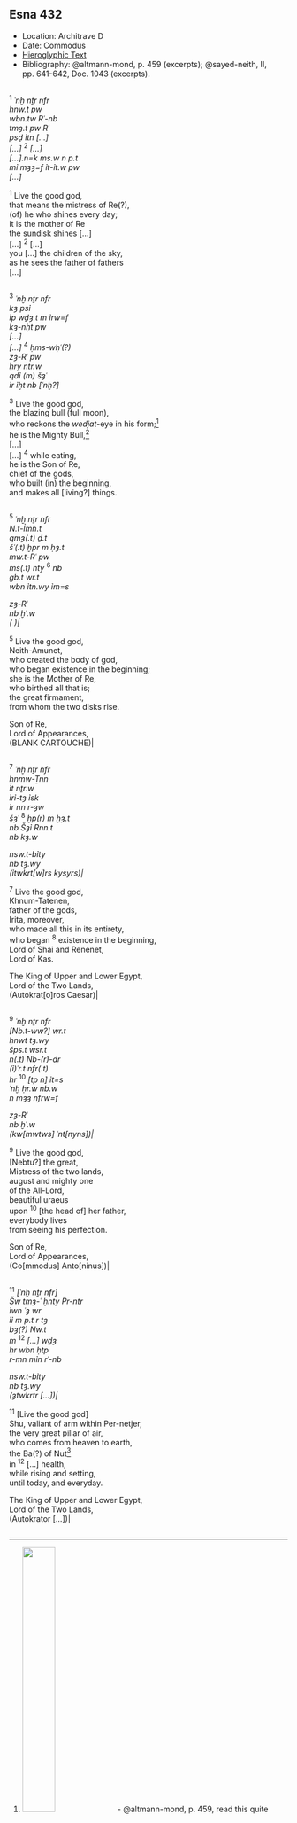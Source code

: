 ## Esna 432 {-}

<style>  
  
  .col2 {  
    columns: 2 320px;         /* number of columns and width in pixels*/  
    -webkit-columns: 2 320px; /* chrome, safari */  
    -moz-columns: 2 320px;    /* firefox */  
    -webkit-column-break-inside: avoid;  
    -page-break-inside: avoid;  
    -break-inside: avoid;  
  }  
  
</style>  

- Location: Architrave D
- Date: Commodus
- [Hieroglyphic Text](https://www.ifao.egnet.net/uploads/publications/enligne/Temples-Esna004.pdf#page=86){target="_blank"}  
- Bibliography: @altmann-mond, p. 459 (excerpts); @sayed-neith, II, pp. 641-642, Doc. 1043 (excerpts).
  
<div class="col2">

^1^ *ʿnḫ nṯr nfr*  
*ḥnw.t pw*  
*wbn.tw Rʿ-nb*  
*tmȝ.t pw Rʿ*  
*psḏ ỉtn [...]*  
*[...]* ^2^ *[...]*  
*[...].n=k ms.w n p.t*  
*mỉ mȝȝ=f ỉt-ỉt.w pw*  
*[...]*  
   
^1^ Live the good god,   
that means the mistress of Re(?),     
(of) he who shines every day;    
it is the mother of Re    
the sundisk shines [...]  
[...] ^2^ [...]  
you [...] the children of the sky,   
as he sees the father of fathers   
[...]

</div>

<div class="col2">

^3^ *ʿnḫ nṯr nfr*  
*kȝ psỉ*  
*ỉp wḏȝ.t m ỉrw=f*  
*kȝ-nḫt pw*  
*[...]*  
*[...]* ^4^ *ḥms-wḥʿ(?)*  
*zȝ-Rʿ pw*  
*ḥry nṯr.w*  
*qdỉ (m) šȝʿ*  
*ỉr ỉḫt nb [ʿnḫ?]*  
  
^3^ Live the good god,  
the blazing bull (full moon),  
who reckons the *wedjat*-eye in his form;[^fn-432-1]   
he is the Mighty Bull,[^fn-432-2]   
[...]  
[...] ^4^ while eating,   
he is the Son of Re,    
chief of the gods,    
who built (in) the beginning,   
and makes all [living?] things.  
  
</div>

[^fn-432-1]: ![](./images/432_3.png){width=35%} - @altmann-mond, p. 459, read this quite differently: "der hitzige Stier (?), der die ,,Ferne'' holt mit seiner Gestalt," and noted the unusual spelling of *psỉ*. The sphinx most likely writes the uniliteral *s* here, as elsewhere at Esna: @sauneron-61, pp. 237-238.  For the baboon sign, I have elsewhere argued for the reading *ỉp-wḏȝ.t*, instead of the expected *ỉnỉ-ḥr.t*, "he who brings the distant eye" = "Onuris", based on similar passages at Esna: @klotz-baboons, p. 57). Not only am I unaware of texts which identify the full moon with Onuris, but that epithet is not typically modified with adverbial phrases as here. See also a similar epithet in a newly uncovered inscription in [Esna 418], 8: "Isden the great, who reckons the *wedjat*-eye in his manifestation": @mendel-himmel, p. 434
[^fn-432-2]: This is an epithet for the sun during the full moon, the counterpart to the "Blazing Bull" mentioned above during the "meeting of the Two Bulls (*snsn-kȝ.wy*), the "syzygy" of sun and moon. 


<div class="col2">

^5^ *ʿnḫ nṯr nfr*  
*N.t-Ỉmn.t*  
*qmȝ(.t) ḏ.t*  
*šʿ(.t) ḫpr m ḥȝ.t*  
*mw.t-Rʿ pw*  
*ms(.t) nty* ^6^ *nb*  
*gb.t wr.t*  
*wbn ỉtn.wy ỉm=s*  
   
*zȝ-Rʿ*  
*nb ḫʿ.w*  
*( )|*  
  
^5^ Live the good god,  
Neith-Amunet,  
who created the body of god,  
who began existence in the beginning;  
she is the Mother of Re,    
who birthed all that is;    
the great firmament,    
from whom the two disks rise.  
  
Son of Re,  
Lord of Appearances,  
(BLANK CARTOUCHE)|

</div>

<div class="col2">

^7^ *ʿnḫ nṯr nfr*  
*ẖnmw-Ṯnn*  
*ỉt nṯr.w*  
*ỉrỉ-tȝ ỉsk*  
*ỉr nn r-ȝw*  
*šȝʿ* ^8^ *ḫp(r) m ḥȝ.t*  
*nb Šȝỉ Rnn.t*  
*nb kȝ.w*  
   
*nsw.t-bỉty*  
*nb tȝ.wy*  
*(ỉtwkrt[w]rs kysyrs)|*  
    
^7^ Live the good god,  
Khnum-Tatenen,  
father of the gods,  
Irita, moreover,  
who made all this in its entirety,  
who began ^8^ existence in the beginning,   
Lord of Shai and Renenet,  
Lord of Kas.  
  
The King of Upper and Lower Egypt,  
Lord of the Two Lands,   
(Autokrat[o]ros Caesar)|  

</div>

<div class="col2">

^9^ *ʿnḫ nṯr nfr*  
*[Nb.t-ww?] wr.t*  
*ḥnwt tȝ.wy*  
*šps.t wsr.t*  
*n(.t) Nb-(r)-ḏr*  
*(ỉ)ʿr.t nfr(.t)*  
*ḥr* ^10^ *[tp n] ỉt=s*  
*ʿnḫ ḥr.w nb.w *  
*n mȝȝ nfrw=f*  
   
*zȝ-Rʿ*  
*nb ḫʿ.w*  
*(kw[mwtws] ʿnt[nyns])|*  
  
^9^ Live the good god,  
[Nebtu?] the great,  
Mistress of the two lands,  
august and mighty one  
of the All-Lord,  
beautiful uraeus  
upon ^10^ [the head of] her father,  
everybody lives  
from seeing his perfection.  
  
Son of Re,  
Lord of Appearances,  
(Co[mmodus] Anto[ninus])|

</div>

<div class="col2">

^11^ *[ʿnḫ nṯr nfr]*  
*Šw ṯmȝ-ʿ ḫnty Pr-nṯr*  
*ỉwn ʿȝ wr*  
*ỉỉ m p.t r tȝ*  
*bȝ(?) Nw.t *  
*m* ^12^ *[...] wḏȝ*  
*ḥr wbn ḥtp*  
*r-mn mỉn rʿ-nb*  
   
*nsw.t-bỉty*  
*nb tȝ.wy*  
*(ȝtwkrtr [...])|*  
  
^11^ [Live the good god]   
Shu, valiant of arm within Per-netjer,  
the very great pillar of air,  
who comes from heaven to earth,  
the Ba(?) of Nut[^fn-432-3]    
in ^12^ [...] health,  
while rising and setting,  
until today, and everyday.  
    
The King of Upper and Lower Egypt,  
Lord of the Two Lands,  
(Autokrator [...])|


</div>

[^fn-432-3]: One would expect instead a participle of the verb *twȝ*, "to support; lift up" instead here. Compare a very similar sequence in [Esna 436].